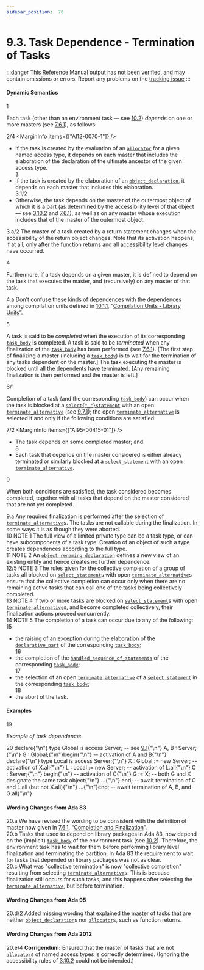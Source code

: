 ```yaml
---
sidebar_position:  76
---
```


# 9.3. Task Dependence - Termination of Tasks

:::danger
This Reference Manual output has not been verified,
and may contain omissions or errors.
Report any problems on the [tracking issue](https://github.com/ada-lang-io/ada-lang-io/issues/20)
:::



#### Dynamic Semantics

<MarginText>1</MarginText>
<p>Each task (other than an environment task &mdash; see <a href="/docs/arm/AA-10/AA-10.2">10.2</a>) <i>depends</i> on one or more masters (see <a href="/docs/arm/AA-7/AA-7.6#Subclause_7.6.1">7.6.1</a>), as follows: <br /></p>

<MarginText>2/4</MarginText>
<MarginInfo items={["AI12-0070-1"]} />
<ul>
<li>If the task is created by the evaluation of an <code><a href="/docs/arm/AA-4/AA-4.8#S0164">allocator</a></code> for a given named access type, it depends on each master that includes the elaboration of the declaration of the ultimate ancestor of the given access type.<br /></li>
<MarginText>3</MarginText>
<li>If the task is created by the elaboration of an <code><a href="/docs/arm/AA-3/AA-3.3#S0032">object_declaration</a></code>, it depends on each master that includes this elaboration.<br /></li>
<MarginText>3.1/2</MarginText>
<MarginInfo items={["AI95-00416-01"]} />
<li>Otherwise, the task depends on the master of the outermost object of which it is a part (as determined by the accessibility level of that object &mdash; see <a href="/docs/arm/AA-3/AA-3.10#Subclause_3.10.2">3.10.2</a> and <a href="/docs/arm/AA-7/AA-7.6#Subclause_7.6.1">7.6.1</a>), as well as on any master whose execution includes that of the master of the outermost object. <br /></li>
</ul>
<AnnotatedOnly>
<MarginText>3.a/2</MarginText>
<MarginInfo items={["AI95-00416-01"]} />
<Admonition type="aarm" aarm="ramification">
<b></b>The master of a task created by a return statement changes when the accessibility of the return object changes. Note that its activation happens, if at all, only after the function returns and all accessibility level changes have occurred. <br />
</Admonition>
</AnnotatedOnly>

<MarginText>4</MarginText>
<p>Furthermore, if a task depends on a given master, it is defined to depend on the task that executes the master, and (recursively) on any master of that task. <br /></p>

<AnnotatedOnly>
<MarginText>4.a</MarginText>
<Admonition type="aarm" aarm="discussion">
<b></b>Don't confuse these kinds of dependences with the dependences among compilation units defined in <a href="/docs/arm/AA-10/AA-10.1#Subclause_10.1.1">10.1.1</a>, &ldquo;<a href="/docs/arm/AA-10/AA-10.1#Subclause_10.1.1">Compilation Units - Library Units</a>&rdquo;. <br />
</Admonition>
</AnnotatedOnly>

<MarginText>5</MarginText>
<p>A task is said to be <i>completed</i> when the execution of its corresponding <code><a href="/docs/arm/AA-9/AA-9.1#S0248">task_body</a></code> is completed. A task is said to be <i>terminated</i> when any finalization of the <code><a href="/docs/arm/AA-9/AA-9.1#S0248">task_body</a></code> has been performed (see <a href="/docs/arm/AA-7/AA-7.6#Subclause_7.6.1">7.6.1</a>). [The first step of finalizing a master (including a <code><a href="/docs/arm/AA-9/AA-9.1#S0248">task_body</a></code>) is to wait for the termination of any tasks dependent on the master.] The task executing the master is blocked until all the dependents have terminated. [Any remaining finalization is then performed and the master is left.]<br /></p>

<MarginText>6/1</MarginText>
<p>Completion of a task (and the corresponding <code><a href="/docs/arm/AA-9/AA-9.1#S0248">task_body</a></code>) can occur when the task is blocked at a <code><a href="/docs/arm/AA-9/AA-9.7#S0269">select{"_"}statement</a></code> with an open <code><a href="/docs/arm/AA-9/AA-9.7#S0275">terminate_alternative</a></code> (see <a href="/docs/arm/AA-9/AA-9.7#Subclause_9.7.1">9.7.1</a>); the open <code><a href="/docs/arm/AA-9/AA-9.7#S0275">terminate_alternative</a></code> is selected if and only if the following conditions are satisfied: <br /></p>

<MarginText>7/2</MarginText>
<MarginInfo items={["AI95-00415-01"]} />
<ul>
<li>The task depends on some completed master; and<br /></li>
<MarginText>8</MarginText>
<li>Each task that depends on the master considered is either already terminated or similarly blocked at a <code><a href="/docs/arm/AA-9/AA-9.7#S0269">select_statement</a></code> with an open <code><a href="/docs/arm/AA-9/AA-9.7#S0275">terminate_alternative</a></code>. <br /></li>
</ul>
<MarginText>9</MarginText>
<p>When both conditions are satisfied, the task considered becomes completed, together with all tasks that depend on the master considered that are not yet completed. <br /></p>

<AnnotatedOnly>
<MarginText>9.a</MarginText>
<Admonition type="aarm" aarm="ramification">
<b></b>Any required finalization is performed after the selection of <code><a href="/docs/arm/AA-9/AA-9.7#S0275">terminate_alternative</a></code>s. The tasks are not callable during the finalization. In some ways it is as though they were aborted. <br />
</Admonition>
</AnnotatedOnly>

<AnnotatedOnly>
<MarginText>10</MarginText>
<Admonition type="aarm" aarm="note">
NOTE 1   The full view of a limited private type can be a task type, or can have subcomponents of a task type. Creation of an object of such a type creates dependences according to the full type.<br />
</Admonition>
</AnnotatedOnly>

<AnnotatedOnly>
<MarginText>11</MarginText>
<Admonition type="aarm" aarm="note">
NOTE 2   An <code><a href="/docs/arm/AA-8/AA-8.5#S0239">object_renaming_declaration</a></code> defines a new view of an existing entity and hence creates no further dependence.<br />
</Admonition>
</AnnotatedOnly>

<AnnotatedOnly>
<MarginText>12/5</MarginText>
<MarginInfo items={["AI12-0440-1"]} />
<Admonition type="aarm" aarm="note">
NOTE 3   The rules given for the collective completion of a group of tasks all blocked on <code><a href="/docs/arm/AA-9/AA-9.7#S0269">select_statement</a></code>s with open <code><a href="/docs/arm/AA-9/AA-9.7#S0275">terminate_alternative</a></code>s ensure that the collective completion can occur only when there are no remaining active tasks that can call one of the tasks being collectively completed.<br />
</Admonition>
</AnnotatedOnly>

<AnnotatedOnly>
<MarginText>13</MarginText>
<Admonition type="aarm" aarm="note">
NOTE 4   If two or more tasks are blocked on <code><a href="/docs/arm/AA-9/AA-9.7#S0269">select_statement</a></code>s with open <code><a href="/docs/arm/AA-9/AA-9.7#S0275">terminate_alternative</a></code>s, and become completed collectively, their finalization actions proceed concurrently.<br />
</Admonition>
</AnnotatedOnly>

<AnnotatedOnly>
<MarginText>14</MarginText>
<Admonition type="aarm" aarm="note">
NOTE 5   The completion of a task can occur due to any of the following: <br />
</Admonition>
</AnnotatedOnly>

<AnnotatedOnly>
<MarginText>15</MarginText>
<ul>
<li>the raising of an exception during the elaboration of the <code><a href="/docs/arm/AA-3/AA-3.11#S0086">declarative_part</a></code> of the corresponding <code><a href="/docs/arm/AA-9/AA-9.1#S0248">task_body</a></code>;<br /></li>
<MarginText>16</MarginText>
<li>the completion of the <code><a href="/docs/arm/AA-11/AA-11.2#S0304">handled_sequence_of_statements</a></code> of the corresponding <code><a href="/docs/arm/AA-9/AA-9.1#S0248">task_body</a></code>;<br /></li>
<MarginText>17</MarginText>
<li>the selection of an open <code><a href="/docs/arm/AA-9/AA-9.7#S0275">terminate_alternative</a></code> of a <code><a href="/docs/arm/AA-9/AA-9.7#S0269">select_statement</a></code> in the corresponding <code><a href="/docs/arm/AA-9/AA-9.1#S0248">task_body</a></code>;<br /></li>
<MarginText>18</MarginText>
<li>the abort of the task. <br /></li>
</ul>
</AnnotatedOnly>

#### Examples

<MarginText>19</MarginText>
<p><i>Example of task dependence:</i> <br /></p>

<MarginText>20</MarginText>
<CodeBlock language="ada">
declare{"\n"}   type Global is access Server;        --  see <a href="/docs/arm/AA-9/AA-9.1">9.1</a>{"\n"}   A, B : Server;{"\n"}   G    : Global;{"\n"}begin{"\n"}   --  activation of A and B{"\n"}   declare{"\n"}      type Local is access Server;{"\n"}      X : Global := new Server;  --  activation of X.all{"\n"}      L : Local  := new Server;  --  activation of L.all{"\n"}      C : Server;{"\n"}   begin{"\n"}      --  activation of C{"\n"}      G := X;  --  both G and X designate the same task object{"\n"}      ...{"\n"}   end;  --  await termination of C and L.all (but not X.all){"\n"}   ...{"\n"}end;  --  await termination of A, B, and G.all{"\n"}

</CodeBlock>
<AnnotatedOnly>

#### Wording Changes from Ada 83

</AnnotatedOnly>
<AnnotatedOnly>
<MarginText>20.a</MarginText>
<Admonition type="aarm" aarm="note">
We have revised the wording to be consistent with the definition of master now given in <a href="/docs/arm/AA-7/AA-7.6#Subclause_7.6.1">7.6.1</a>, &ldquo;<a href="/docs/arm/AA-7/AA-7.6#Subclause_7.6.1">Completion and Finalization</a>&rdquo;.<br />
</Admonition>
</AnnotatedOnly>

<AnnotatedOnly>
<MarginText>20.b</MarginText>
<Admonition type="aarm" aarm="note">
Tasks that used to depend on library packages in Ada 83, now depend on the (implicit) <code><a href="/docs/arm/AA-9/AA-9.1#S0248">task_body</a></code> of the environment task (see <a href="/docs/arm/AA-10/AA-10.2">10.2</a>). Therefore, the environment task has to wait for them before performing library level finalization and terminating the partition. In Ada 83 the requirement to wait for tasks that depended on library packages was not as clear.<br />
</Admonition>
</AnnotatedOnly>

<AnnotatedOnly>
<MarginText>20.c</MarginText>
<Admonition type="aarm" aarm="note">
What was "collective termination" is now "collective completion" resulting from selecting <code><a href="/docs/arm/AA-9/AA-9.7#S0275">terminate_alternative</a></code>s. This is because finalization still occurs for such tasks, and this happens after selecting the <code><a href="/docs/arm/AA-9/AA-9.7#S0275">terminate_alternative</a></code>, but before termination. <br />
</Admonition>
</AnnotatedOnly>

<AnnotatedOnly>

#### Wording Changes from Ada 95

</AnnotatedOnly>
<AnnotatedOnly>
<MarginText>20.d/2</MarginText>
<MarginInfo items={["AI95-00416-01"]} />
<Admonition type="aarm" aarm="note">
Added missing wording that explained the master of tasks that are neither <code><a href="/docs/arm/AA-3/AA-3.3#S0032">object_declaration</a></code>s nor <code><a href="/docs/arm/AA-4/AA-4.8#S0164">allocator</a></code>s, such as function returns. <br />
</Admonition>
</AnnotatedOnly>

<AnnotatedOnly>

#### Wording Changes from Ada 2012

</AnnotatedOnly>
<AnnotatedOnly>
<MarginText>20.e/4</MarginText>
<MarginInfo items={["AI12-0070-1"]} />
<Admonition type="aarm" aarm="note">
<b>Corrigendum:</b> Ensured that the master of tasks that are not <code><a href="/docs/arm/AA-4/AA-4.8#S0164">allocator</a></code>s of named access types is correctly determined. (Ignoring the accessibility rules of <a href="/docs/arm/AA-3/AA-3.10#Subclause_3.10.2">3.10.2</a> could not be intended.) <br />
</Admonition>
</AnnotatedOnly>

